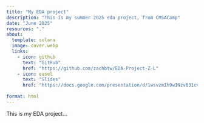 ```yaml
---
title: "My EDA project"
description: "This is my summer 2025 eda project, from CMSACamp"
date: "June 2025"
resources: "."
about:
  template: solana
  image: cover.webp
  links:
    - icon: github
      text: "GitHub"
      href: "https://github.com/zachbtw/EDA-Project-Z-L"
    - icon: easel
      text: "Slides"
      href: "https://docs.google.com/presentation/d/1wsvzmIh9wINzv631cvDEfHDuV8Q0bW2oGWzq2yQEneU/edit?usp=sharing"
    
format: html
---
```


This is my EDA project...